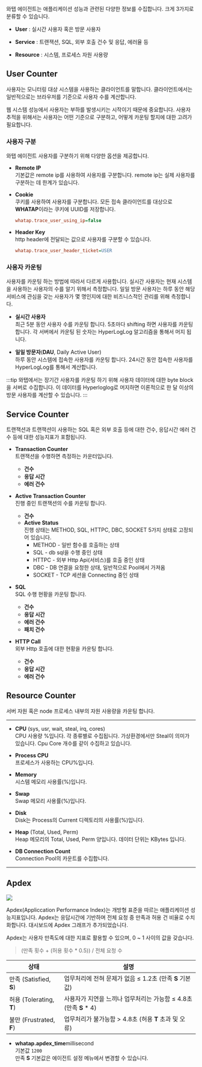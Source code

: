 <!-- 와탭 에이전트는 트랜잭션 프로파일 정보, 통계 정보 외 애플리케이션 성능과 관련된 다양한 정보를 수집하며 이는 크게 3가지로 분류할 수 있습니다. -->

와탭 에이전트는 애플리케이션 성능과 관련된 다양한 정보를 수집합니다. 크게 3가지로 분류할 수 있습니다.

* **User** : 실시간 사용자 혹은 방문 사용자

* **Service** : 트랜잭션, SQL, 외부 호출 건수 및 응답, 에러율 등

* **Resource** : 시스템, 프로세스 자원 사용량

## User Counter

사용자는 모니터링 대상 시스템을 사용하는 클라이언트를 말합니다. 클라이언트에서는 일반적으로는 브라우저를 기준으로 사용자 수를 계산합니다.

웹 시스템 성능에서 사용자는 부하를 발생시키는 시작이기 때문에 중요합니다. 사용자 추적을 위해서는 사용자는 어떤 기준으로 구분하고, 어떻게 카운팅 할지에 대한 고려가 필요합니다.

### 사용자 구분

와탭 에이전트 사용자를 구분하기 위해 다양한 옵션을 제공합니다.

* **Remote IP**<br/>
    기본값은 remote ip를 사용하여 사용자를 구분합니다. remote ip는 실제 사용자를 구분하는 데 한계가 있습니다.

* **Cookie**<br/>
    쿠키를 사용하여 사용자를 구분합니다. 모든 접속 클라이언트를 대상으로 **WHATAP**이라는 쿠키에 UUID를 저장합니다.

    ```ini title='whatap.conf'
    whatap.trace_user_using_ip=false
    ```

* **Header Key**<br/>
    http header에 전달되는 값으로 사용자를 구분할 수 있습니다.

    ```ini title='whatap.conf'
    whatap.trace_user_header_ticket=USER
    ```

### 사용자 카운팅

사용자를 카운팅 하는 방법에 따라서 다르게 사용합니다. 실시간 사용자는 현재 시스템을 사용하는 사용자의 수를 알기 위해서 측정합니다. 일일 방문 사용자는 하루 동안 해당 서비스에 관심을 갖는 사용자가 몇 명인지에 대한 비즈니스적인 관리를 위해 측정합니다.

* **실시간 사용자**  
    최근 5분 동안 사용자 수를 카운팅 합니다. 5초마다 shifting 하면 사용자를 카운팅 합니다. 각 서버에서 카운팅 된 숫자는 HyperLogLog 알고리즘을 통해서 머지 됩니다.

* **일일 방문자**(**DAU**, Daily Active User)  
    하루 동안 시스템에 접속한 사용자를 카운팅 합니다. 24시간 동안 접속한 사용자를 HyperLogLog를 통해서 계산합니다.

:::tip
와탭에서는 장기간 사용자를 카운팅 하기 위해 사용자 데이터에 대한 byte block을 서버로 수집합니다. 이 데이터를 Hyperloglog로 머지하면 이론적으로 한 달 이상의 방문 사용자를 계산할 수 있습니다.
:::

## Service Counter

트랜잭션과 트랜잭션이 사용하는 SQL 혹은 외부 호출 등에 대한 건수, 응답시간 에러 건수 등에 대한 성능지표가 포함됩니다.

* **Transaction Counter**<br/>
    트랜잭션을 수행하면 측정하는 카운터입니다.
    * **건수**
    * **응답 시간**
    * **에러 건수**  

* **Active Transaction Counter**<br/>
    진행 중인 트랜잭션의 수를 카운팅 합니다.
    * **건수**
    * **Active Status**<br/>
        진행 상태는 METHOD, SQL, HTTPC, DBC, SOCKET 5가지 상태로 고정되어 있습니다.
        * METHOD - 일반 함수를 호출하는 상태
        * SQL - db sql을 수행 중인 상태
        * HTTPC - 외부 Http Api(서비스)를 호출 중인 상태
        * DBC - DB 연결을 요청한 상태, 일반적으로 Pool에서 가져옴
        * SOCKET - TCP 세션을 Connecting 중인 상태

* **SQL**<br/>
    SQL 수행 현황을 카운팅 합니다.
    * **건수**
    * **응답 시간**
    * **에러 건수**
    * **패치 건수**

* **HTTP Call**<br/>
    외부 Http 호출에 대한 현황을 카운팅 합니다.
    * **건수**
    * **응답 시간**
    * **에러 건수**   

## Resource Counter

서버 자원 혹은 node 프로세스 내부의 자원 사용량을 카운팅 합니다.

----

* **CPU** (sys, usr, wait, steal, irq, cores)<br/>
    CPU 사용량 %입니다. 각 종류별로 수집됩니다. 가상환경에서만 Steal이 의미가 있습니다. Cpu Core 개수를 같이 수집하고 있습니다.

* **Process CPU**<br/>
    프로세스가 사용하는 CPU%입니다.

* **Memory**<br/>
    시스템 메모리 사용률(%)입니다.

* **Swap**<br/>
    Swap 메모리 사용률(%)입니다.

* **Disk**<br/>
    Disk는 Process의 Current 디렉토리의 사용률(%)입니다.

* **Heap** (Total, Used, Perm)<br/>
    Heap 메모리의 Total, Used, Perm 양입니다. 데이터 단위는 KBytes 입니다.

* **DB Connection Count**<br/>
    Connection Pool의 카운트를 수집합니다.

----

## Apdex

![](https://img.whatap.io/media/agent_php/data/tinified/apdex.png)

Apdex(Appliccation Performance Index)는 개방형 표준을 따르는 애플리케이션 성능지표입니다. Apdex는 응답시간에 기반하며 전체 요청 중 만족과 허용 건 비율로 수치화합니다. 대시보드에 Apdex 그래프가 추가되었습니다. 

Apdex는 사용자 만족도에 대한 지표로 활용할 수 있으며, 0 ~ 1 사이의 값을 갖습니다.

> (만족 횟수 + (허용 횟수 * 0.5)) / 전체 요청 수

|상태|설명|
|----|----|
|만족 (Satisfied, **S**)|업무처리에 전혀 문제가 없음 ≤ 1.2초 (만족 **S** 기본값)|
|허용 (Tolerating, **T**)|사용자가 지연을 느끼나 업무처리는 가능함 ≤ 4.8초 (만족 **S** * 4)|
|불만 (Frustrated, **F**)|업무처리가 불가능함 > 4.8초 (허용 **T** 초과 및 오류)|

* **whatap.apdex_time**<span class='type'>millisecond</span><br/>
    기본값 `1200`<br/>
    만족 **S** 기본값은 에이전트 설정 메뉴에서 변경할 수 있습니다.

<!-- {@include: ../apm/_java-apdex-desc.mdx} -->